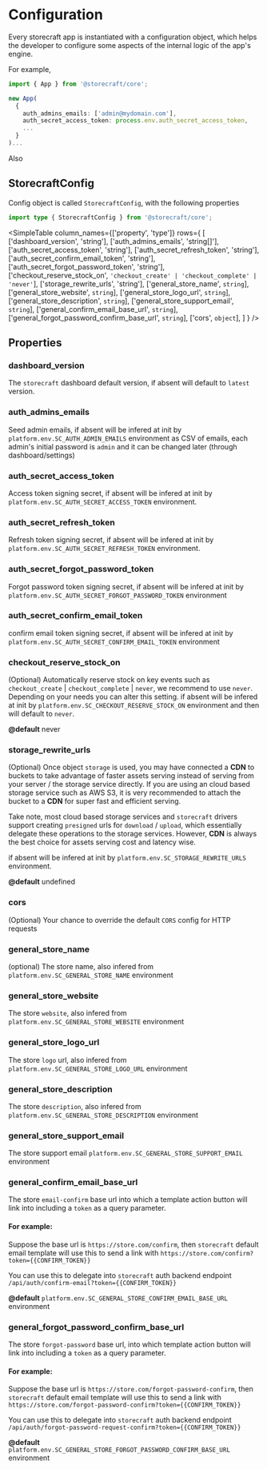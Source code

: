 # Configuration

Every storecraft app is instantiated with a configuration object, which helps the
developer to configure some aspects of the internal logic of the app's engine.

For example,

```ts
import { App } from '@storecraft/core';

new App(
  {
    auth_admins_emails: ['admin@mydomain.com'],
    auth_secret_access_token: process.env.auth_secret_access_token,
    ...
  }
)...

```

Also

## StorecraftConfig

Config object is called `StorecraftConfig`, with the following properties

```ts
import type { StorecraftConfig } from '@storecraft/core';
```

<SimpleTable column_names={['property', 'type']}
  rows={
    [
      ['dashboard_version', 'string'],
      ['auth_admins_emails', 'string[]'],
      ['auth_secret_access_token', 'string'],
      ['auth_secret_refresh_token', 'string'],
      ['auth_secret_confirm_email_token', 'string'],
      ['auth_secret_forgot_password_token', 'string'],
      ['checkout_reserve_stock_on', `'checkout_create' | 'checkout_complete' | 'never'`],
      ['storage_rewrite_urls', 'string'],
      ['general_store_name', `string`],
      ['general_store_website', `string`],
      ['general_store_logo_url', `string`],
      ['general_store_description', `string`],
      ['general_store_support_email', `string`],
      ['general_confirm_email_base_url', `string`],
      ['general_forgot_password_confirm_base_url', `string`],
      ['cors', `object`],
    ]
  }
  />


## Properties

### dashboard_version

The `storecraft` dashboard default version, if absent will default to `latest` version.

### auth_admins_emails

Seed admin emails, if absent will be infered at init by `platform.env.SC_AUTH_ADMIN_EMAILS` environment as CSV of emails,
each admin's initial password is `admin` and it can be changed later (through dashboard/settings)


### auth_secret_access_token

Access token signing secret, if absent will be infered at init by `platform.env.SC_AUTH_SECRET_ACCESS_TOKEN` environment.

### auth_secret_refresh_token

Refresh token signing secret, if absent will be infered at init by `platform.env.SC_AUTH_SECRET_REFRESH_TOKEN` environment.

### auth_secret_forgot_password_token
  
Forgot password token signing secret, if absent will be infered at init by `platform.env.SC_AUTH_SECRET_FORGOT_PASSWORD_TOKEN` environment  

### auth_secret_confirm_email_token

confirm email token signing secret, if absent will be infered at init by `platform.env.SC_AUTH_SECRET_CONFIRM_EMAIL_TOKEN` environment  

### checkout_reserve_stock_on

(Optional) Automatically reserve stock on key events such as `checkout_create` | `checkout_complete` | `never`, we recommend to use `never`.
Depending on your needs you can alter this setting.
if absent will be infered at init by `platform.env.SC_CHECKOUT_RESERVE_STOCK_ON` 
environment and then will default to `never`.

**@default** never


### storage_rewrite_urls

(Optional) Once object `storage` is used, you may have connected a 
**CDN** to buckets to take advantage of faster assets serving instead of serving 
from your server / the storage service directly. If you are using an cloud based 
storage service such as AWS S3, it is very recommended to attach the bucket to 
a **CDN** for super fast and efficient serving.

Take note, most cloud based storage services and `storecraft` drivers support creating 
`presigned` urls for `download` / `upload`, which essentially delegate these operations
to the storage services. However, **CDN** is always the best choice for assets serving
cost and latency wise.

if absent will be infered at init by `platform.env.SC_STORAGE_REWRITE_URLS` environment.

**@default** undefined

### cors
(Optional) Your chance to override the default `CORS` config for HTTP requests

### general_store_name
(optional) The store name, also infered from `platform.env.SC_GENERAL_STORE_NAME` environment

### general_store_website
The store `website`, also infered from `platform.env.SC_GENERAL_STORE_WEBSITE` environment

### general_store_logo_url
The store `logo` url, also infered from `platform.env.SC_GENERAL_STORE_LOGO_URL` environment

### general_store_description
The store `description`, also infered from `platform.env.SC_GENERAL_STORE_DESCRIPTION` environment

### general_store_support_email
The store support email `platform.env.SC_GENERAL_STORE_SUPPORT_EMAIL` environment

### general_confirm_email_base_url
The store `email-confirm` base url into which a template
action button will link into including a `token` as a query parameter.

#### For example:
Suppose the base url is `https://store.com/confirm`,
then `storecraft` default email template will use this to send
a link with `https://store.com/confirm?token={{CONFIRM_TOKEN}}`

You can use this to delegate into `storecraft` auth backend endpoint
`/api/auth/confirm-email?token={{CONFIRM_TOKEN}}`

**@default** `platform.env.SC_GENERAL_STORE_CONFIRM_EMAIL_BASE_URL` environment


### general_forgot_password_confirm_base_url

The store `forgot-password` base url, into which template action
button will link into including a `token` as a query parameter.

#### For example:
Suppose the base url is `https://store.com/forgot-password-confirm`,
then `storecraft` default email template will use this to send
a link with `https://store.com/forgot-password-confirm?token={{CONFIRM_TOKEN}}`

You can use this to delegate into `storecraft` auth backend endpoint
`/api/auth/forgot-password-request-confirm?token={{CONFIRM_TOKEN}}`

**@default** `platform.env.SC_GENERAL_STORE_FORGOT_PASSWORD_CONFIRM_BASE_URL` environment


